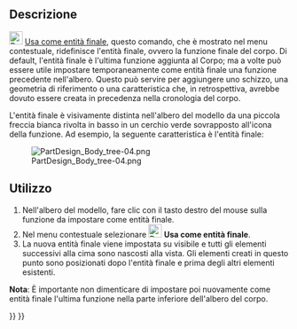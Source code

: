 <languages/>
{{Docnav/it
|[[PartDesign_WizardShaft/it|Progettazione albero assistita]]
|[[PartDesign_MoveFeature/it|Sposta in altro corpo]]
|[[PartDesign_Workbench/it|PartDesign]]
|IconL=WizardShaft.svg
|IconR=PartDesign_MoveFeature.svg
|IconC=Workbench_PartDesign.svg
}}

{{GuiCommand
|Name=PartDesign MoveTip
|Name/it=Usa come entità finale
|MenuLocation=Menu contestuale → Usa come entità finale
|Workbenches=[[PartDesign_Workbench/it|PartDesign]]
|Version=0.17
|SeeAlso=[[PartDesign_MoveFeature/it|Sposta in altro corpo]], [[PartDesign_MoveFeatureInTree/it|Sposta dopo altro oggetto]]
}}

<span id="Description"></span>
==Descrizione==

[[File:PartDesign_MoveTip.svg|24px]] [[PartDesign_MoveTip/it|Usa come entità finale]], questo comando, che è mostrato nel menu contestuale, ridefinisce l'entità finale, ovvero la funzione finale del corpo. Di default, l'entità finale è l'ultima funzione aggiunta al Corpo; ma a volte può essere utile impostare temporaneamente come entità finale una funzione precedente nell'albero. Questo può servire per aggiungere uno schizzo, una geometria di riferimento o una caratteristica che, in retrospettiva, avrebbe dovuto essere creata in precedenza nella cronologia del corpo.

L'entità finale è visivamente distinta nell'albero del modello da una piccola freccia bianca rivolta in basso in un cerchio verde sovrapposto all'icona della funzione. Ad esempio, la seguente caratteristica è l'entità finale:

[[File:PartDesign_Body_tree-04.png|none]]

<span id="Usage"></span>
==Utilizzo==

# Nell'albero del modello, fare clic con il tasto destro del mouse sulla funzione da impostare come entità finale.
# Nel menu contestuale selezionare [[File:PartDesign_MoveTip.svg|24px]] '''Usa come entità finale'''.
# La nuova entità finale viene impostata su visibile e tutti gli elementi successivi alla cima sono nascosti alla vista. Gli elementi creati in questo punto sono posizionati dopo l'entità finale e prima degli altri elementi esistenti.

'''Nota''': È importante non dimenticare di impostare poi nuovamente come entità finale l'ultima funzione nella parte inferiore dell'albero del corpo.


{{Docnav/it
|[[PartDesign_WizardShaft/it|Progettazione albero assistita]]
|[[PartDesign_MoveFeature/it|Sposta in altro corpo]]
|[[PartDesign_Workbench/it|PartDesign]]
|IconL=WizardShaft.svg
|IconR=PartDesign_MoveFeature.svg
|IconC=Workbench_PartDesign.svg
}}

{{PartDesign Tools navi{{#translation:}}}}
{{Userdocnavi{{#translation:}}}}